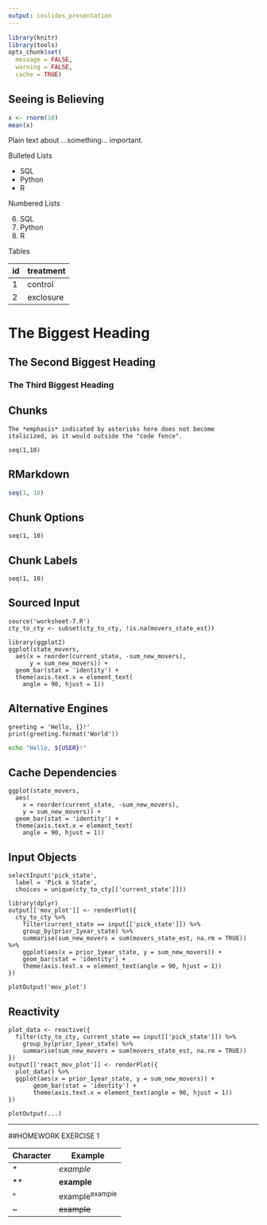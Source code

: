 ```yaml
---
output: ioslides_presentation
---
```


```r
library(knitr)
library(tools)
opts_chunk$set(
  message = FALSE,
  warning = FALSE,
  cache = TRUE)
```

## Seeing is Believing

```r
x <- rnorm(10)
mean(x)
```

Plain text about ...something... important.

Bulleted Lists

- SQL
- Python
- R

Numbered Lists

6. SQL
1. Python
5. R

Tables

id | treatment
---| ---------
1  | control
2  | exclosure

# The Biggest Heading

## The Second Biggest Heading

### The Third Biggest Heading

## Chunks

```
The *emphasis* indicated by asterisks here does not become
italicized, as it would outside the "code fence".
```

```
seq(1,10)
```

## RMarkdown

```r
seq(1, 10)
```

## Chunk Options

```...
seq(1, 10)
```

## Chunk Labels

```...
seq(1, 10)
```

## Sourced Input

```...
source('worksheet-7.R')
cty_to_cty <- subset(cty_to_cty, !is.na(movers_state_est))
```

```...
library(ggplot2)
ggplot(state_movers,
  aes(x = reorder(current_state, -sum_new_movers),
      y = sum_new_movers)) +
  geom_bar(stat = 'identity') +
  theme(axis.text.x = element_text(
    angle = 90, hjust = 1))
```

## Alternative Engines

```...
greeting = 'Hello, {}!'
print(greeting.format('World'))
```

```bash
echo "Hello, ${USER}!"
```

## Cache Dependencies

```...
ggplot(state_movers,
  aes(
    x = reorder(current_state, -sum_new_movers), 
    y = sum_new_movers)) +
  geom_bar(stat = 'identity') +
  theme(axis.text.x = element_text(
    angle = 90, hjust = 1))
```

## Input Objects

```...
selectInput('pick_state',
  label = 'Pick a State',
  choices = unique(cty_to_cty[['current_state']]))
```

```...
library(dplyr)
output[['mov_plot']] <- renderPlot({
  cty_to_cty %>%
    filter(current_state == input[['pick_state']]) %>%
    group_by(prior_1year_state) %>%
    summarise(sum_new_movers = sum(movers_state_est, na.rm = TRUE)) %>%
    ggplot(aes(x = prior_1year_state, y = sum_new_movers)) +
    geom_bar(stat = 'identity') +
    theme(axis.text.x = element_text(angle = 90, hjust = 1))
})
```

```...
plotOutput('mov_plot')
```

## Reactivity

```...
plot_data <- reactive({
  filter(cty_to_cty, current_state == input[['pick_state']]) %>%
    group_by(prior_1year_state) %>%
    summarise(sum_new_movers = sum(movers_state_est, na.rm = TRUE))
})
output[['react_mov_plot']] <- renderPlot({
  plot_data() %>%
  ggplot(aes(x = prior_1year_state, y = sum_new_movers)) +
       geom_bar(stat = 'identity') +
       theme(axis.text.x = element_text(angle = 90, hjust = 1))
})
```

```...
plotOutput(...)
```

***

##HOMEWORK EXERCISE 1

Character | Example
---| ---------
*  | *example*
**  | **example**
^ | example^example^
~ | ~~example~~ 



